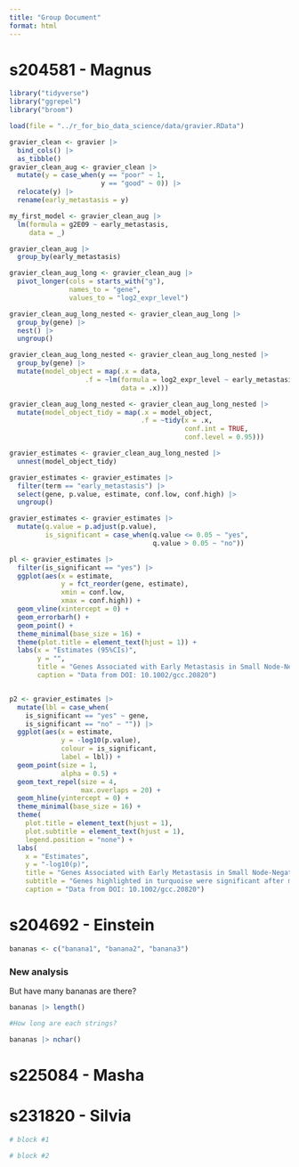```yaml
---
title: "Group Document"
format: html
---
```


# s204581 - Magnus

```r
library("tidyverse")
library("ggrepel")
library("broom")
```

```r
load(file = "../r_for_bio_data_science/data/gravier.RData")
```

```r
gravier_clean <- gravier |>
  bind_cols() |>
  as_tibble()
gravier_clean_aug <- gravier_clean |>
  mutate(y = case_when(y == "poor" ~ 1,
                       y == "good" ~ 0)) |> 
  relocate(y) |> 
  rename(early_metastasis = y)

my_first_model <- gravier_clean_aug |> 
  lm(formula = g2E09 ~ early_metastasis,
     data = _)

gravier_clean_aug |>
  group_by(early_metastasis)

gravier_clean_aug_long <- gravier_clean_aug |>
  pivot_longer(cols = starts_with("g"),
               names_to = "gene",
               values_to = "log2_expr_level")

gravier_clean_aug_long_nested <- gravier_clean_aug_long |>
  group_by(gene) |>
  nest() |> 
  ungroup()

gravier_clean_aug_long_nested <- gravier_clean_aug_long_nested |> 
  group_by(gene) |> 
  mutate(model_object = map(.x = data,
                   .f = ~lm(formula = log2_expr_level ~ early_metastasis,
                            data = .x)))

gravier_clean_aug_long_nested <- gravier_clean_aug_long_nested |> 
  mutate(model_object_tidy = map(.x = model_object,
                                 .f = ~tidy(x = .x,
                                            conf.int = TRUE,
                                            conf.level = 0.95)))

gravier_estimates <- gravier_clean_aug_long_nested |>
  unnest(model_object_tidy)

gravier_estimates <- gravier_estimates |> 
  filter(term == "early_metastasis") |> 
  select(gene, p.value, estimate, conf.low, conf.high) |> 
  ungroup()

gravier_estimates <- gravier_estimates |>
  mutate(q.value = p.adjust(p.value),
         is_significant = case_when(q.value <= 0.05 ~ "yes",
                                    q.value > 0.05 ~ "no"))
```

```r
pl <- gravier_estimates |> 
  filter(is_significant == "yes") |> 
  ggplot(aes(x = estimate,
             y = fct_reorder(gene, estimate),
             xmin = conf.low,
             xmax = conf.high)) +
  geom_vline(xintercept = 0) +
  geom_errorbarh() +
  geom_point() +
  theme_minimal(base_size = 16) +
  theme(plot.title = element_text(hjust = 1)) +
  labs(x = "Estimates (95%CIs)",
       y = "",
       title = "Genes Associated with Early Metastasis in Small Node-Negative Breast Carcinoma",
       caption = "Data from DOI: 10.1002/gcc.20820")


p2 <- gravier_estimates |>
  mutate(lbl = case_when(
    is_significant == "yes" ~ gene,
    is_significant == "no" ~ "")) |> 
  ggplot(aes(x = estimate,
             y = -log10(p.value),
             colour = is_significant,
             label = lbl)) +
  geom_point(size = 1,
             alpha = 0.5) +
  geom_text_repel(size = 4,
                  max.overlaps = 20) +
  geom_hline(yintercept = 0) +
  theme_minimal(base_size = 16) +
  theme(
    plot.title = element_text(hjust = 1),
    plot.subtitle = element_text(hjust = 1),
    legend.position = "none") +
  labs(
    x = "Estimates",
    y = "-log10(p)",
    title = "Genes Associated with Early Metastasis in Small Node-Negative Breast Carcinoma",
    subtitle = "Genes highlighted in turquoise were significant after multiple testing correction",
    caption = "Data from DOI: 10.1002/gcc.20820")
```

# s204692 - Einstein

```r
bananas <- c("banana1", "banana2", "banana3")
```

### New analysis

But have many bananas are there?

```r
bananas |> length()

#How long are each strings?

bananas |> nchar()
```

# s225084 - Masha

# s231820 - Silvia

```r
# block #1
```

```r
# block #2
```
